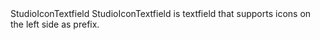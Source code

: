 
<Meta of={StudioIconTextfieldStories} />

<Heading level={1} size='small'>
  StudioIconTextfield
</Heading>
<Paragraph>
  StudioIconTextfield is textfield that supports icons on the left side as prefix.
</Paragraph>

<Canvas of={StudioIconTextfieldStories.Preview} />
